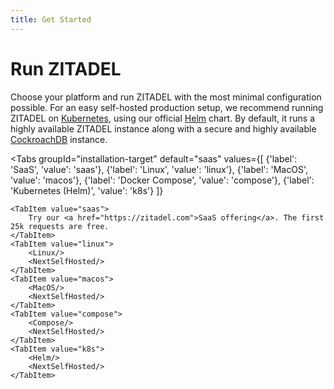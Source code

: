 ```yaml
---
title: Get Started
---
```



# Run ZITADEL

Choose your platform and run ZITADEL with the most minimal configuration possible.
For an easy self-hosted production setup, we recommend running ZITADEL on [Kubernetes](https://kubernetes.io/docs/home/), using our official [Helm](https://helm.sh/docs/) chart.
By default, it runs a highly available ZITADEL instance along with a secure and highly available [CockroachDB](https://www.cockroachlabs.com/docs/stable/) instance.

<!-- TODO: Destroy -->

<Tabs
    groupId="installation-target"
    default="saas"
    values={[
        {'label': 'SaaS', 'value': 'saas'},
        {'label': 'Linux', 'value': 'linux'},
        {'label': 'MacOS', 'value': 'macos'},
        {'label': 'Docker Compose', 'value': 'compose'},
        {'label': 'Kubernetes (Helm)', 'value': 'k8s'}
    ]}
>
    <TabItem value="saas">
        Try our <a href="https://zitadel.com">SaaS offering</a>. The first 25k requests are free.
    </TabItem>
    <TabItem value="linux">
        <Linux/>
        <NextSelfHosted/>
    </TabItem>
    <TabItem value="macos">
        <MacOS/>
        <NextSelfHosted/>
    </TabItem>
    <TabItem value="compose">
        <Compose/>
        <NextSelfHosted/>
    </TabItem>
    <TabItem value="k8s">
        <Helm/>
        <NextSelfHosted/>
    </TabItem>
</Tabs>
